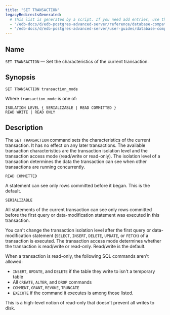```yaml
---
title: "SET TRANSACTION"
legacyRedirectsGenerated:
  # This list is generated by a script. If you need add entries, use the `legacyRedirects` key.
  - "/edb-docs/d/edb-postgres-advanced-server/reference/database-compatibility-for-oracle-developers-reference-guide/9.6/Database_Compatibility_for_Oracle_Developers_Reference_Guide.1.091.html"
  - "/edb-docs/d/edb-postgres-advanced-server/user-guides/database-compatibility-for-oracle-developers-guide/9.5/Database_Compatibility_for_Oracle_Developers_Guide.1.117.html"
---
```


<div id="set_transaction" class="registered_link"></div>

## Name

`SET TRANSACTION` &mdash; Set the characteristics of the current transaction.

## Synopsis

```text
SET TRANSACTION transaction_mode
```

Where `transaction_mode` is one of:

```
ISOLATION LEVEL { SERIALIZABLE | READ COMMITTED }
READ WRITE | READ ONLY
```

## Description

The `SET TRANSACTION` command sets the characteristics of the current transaction. It has no effect on any later transactions. The available transaction characteristics are the transaction isolation level and the transaction access mode (read/write or read-only). The isolation level of a transaction determines the data the transaction can see when other transactions are running concurrently.

`READ COMMITTED`

 A statement can see only rows committed before it began. This is the default.

`SERIALIZABLE`

 All statements of the current transaction can see only rows committed before the first query or data-modification statement was executed in this transaction.

You can't change the transaction isolation level after the first query or data-modification statement (`SELECT`, `INSERT`, `DELETE`, `UPDATE`, or `FETCH`) of a transaction is executed. The transaction access mode determines whether the transaction is read/write or read-only. Read/write is the default.

When a transaction is read-only, the following SQL commands aren't allowed: 

-  `INSERT`, `UPDATE`, and `DELETE` if the table they write to isn't a temporary table
-  All `CREATE`, `ALTER`, and `DROP` commands
-  `COMMENT`, `GRANT`, `REVOKE`, `TRUNCATE`
-  `EXECUTE` if the command it executes is among those listed. 

This is a high-level notion of read-only that doesn't prevent all writes to disk.
